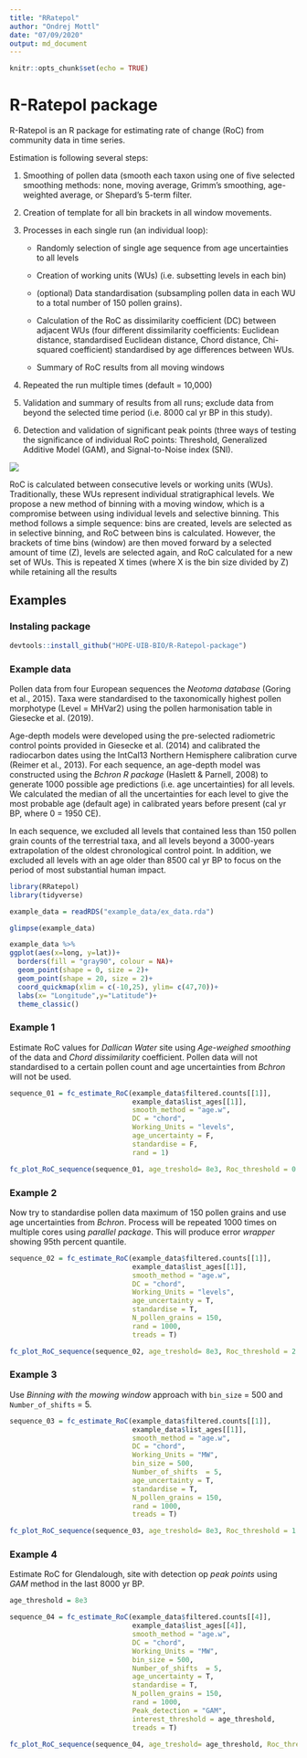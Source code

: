 ```yaml
---
title: "RRatepol"
author: "Ondrej Mottl"
date: "07/09/2020"
output: md_document
---
```


```r
knitr::opts_chunk$set(echo = TRUE)
```

# R-Ratepol package

R-Ratepol is an R package for estimating rate of change (RoC) from community data in time series.

Estimation is following several steps:

1. Smoothing of pollen data (smooth each taxon using one of five selected smoothing methods: none, moving average, Grimm’s smoothing, age-weighted average, or Shepard's 5-term filter.

2. Creation of template for all bin brackets in all window movements. 

3. Processes in each single run (an individual loop):
    +	Randomly selection of single age sequence from age uncertainties to all levels
    
    + Creation of working units (WUs) (i.e. subsetting levels in each bin)
    
    + (optional) Data standardisation (subsampling pollen data in each WU to a total number of 150 pollen grains).
    
    + Calculation of the RoC as dissimilarity coefficient (DC) between adjacent WUs (four different dissimilarity coefficients: Euclidean distance, standardised Euclidean distance, Chord distance, Chi-squared coefficient) standardised by age differences between WUs.
    
    + Summary of RoC results from all moving windows 

4.	Repeated the run multiple times (default = 10,000)

5.	Validation and summary of results from all runs; exclude data from beyond the selected time period (i.e. 8000   cal yr BP in this study).


6.	Detection and validation of significant peak points (three ways of testing the significance of individual RoC points: Threshold, Generalized Additive Model (GAM), and Signal-to-Noise index (SNI).

![](README_files/figure-source/Fig_Scheme.png)

RoC is calculated between consecutive levels or working units (WUs). Traditionally, these WUs represent individual stratigraphical levels. We propose a new method of binning with a moving window, which is a compromise between using individual levels and selective binning. This method follows a simple sequence: bins are created, levels are selected as in selective binning, and RoC between bins is calculated. However, the brackets of time bins (window) are then moved forward by a selected amount of time (Z), levels are selected again, and RoC calculated for a new set of WUs. This is repeated X times (where X is the bin size divided by Z) while retaining all the results 

## Examples

### Instaling package

```r
devtools::install_github("HOPE-UIB-BIO/R-Ratepol-package")

```

### Example data

Pollen data from  four European sequences the *Neotoma database* (Goring et al., 2015). Taxa were standardised to the taxonomically highest pollen morphotype (Level = MHVar2) using the pollen harmonisation table in Giesecke et al. (2019). 

Age-depth models were developed using the pre-selected radiometric control points provided in Giesecke et al. (2014) and calibrated the radiocarbon dates using the IntCal13 Northern Hemisphere calibration curve (Reimer et al., 2013). For each sequence,  an age-depth model was constructed using the *Bchron R package* (Haslett & Parnell, 2008) to generate 1000 possible age predictions (i.e. age uncertainties) for all levels. We calculated the median of all the uncertainties for each level to give the most probable age (default age) in calibrated years before present (cal yr BP, where 0 = 1950 CE). 

In each sequence, we excluded all levels that contained less than 150 pollen grain counts of the terrestrial taxa, and all levels beyond a 3000-years extrapolation of the oldest chronological control point. In addition, we excluded all levels with an age older than 8500 cal yr BP to focus on the period of most substantial human impact.

```r
library(RRatepol)
library(tidyverse)
```


```r
example_data = readRDS("example_data/ex_data.rda")

glimpse(example_data)

```
```r
example_data %>%
ggplot(aes(x=long, y=lat))+
  borders(fill = "gray90", colour = NA)+
  geom_point(shape = 0, size = 2)+
  geom_point(shape = 20, size = 2)+
  coord_quickmap(xlim = c(-10,25), ylim= c(47,70))+
  labs(x= "Longitude",y="Latitude")+
  theme_classic()
```

### Example 1

Estimate RoC values for *Dallican Water* site using *Age-weighed smoothing* of the data and *Chord dissimilarity* coefficient. Pollen data will not standardised to a certain pollen count and age uncertainties from *Bchron* will not be used.  

```r
sequence_01 = fc_estimate_RoC(example_data$filtered.counts[[1]],
                              example_data$list_ages[[1]],
                              smooth_method = "age.w",
                              DC = "chord",
                              Working_Units = "levels",
                              age_uncertainty = F,
                              standardise = F,
                              rand = 1)


```

```r
fc_plot_RoC_sequence(sequence_01, age_treshold= 8e3, Roc_threshold = 0.5, Peaks = F)
```

### Example 2

Now try to standardise pollen data maximum of 150  pollen grains and use age uncertainties from *Bchron*.
Process will be repeated 1000 times on multiple cores using *parallel package*.
This will produce error *wrapper* showing 95th percent quantile.

```r
sequence_02 = fc_estimate_RoC(example_data$filtered.counts[[1]],
                              example_data$list_ages[[1]],
                              smooth_method = "age.w",
                              DC = "chord",
                              Working_Units = "levels",
                              age_uncertainty = T,
                              standardise = T,
                              N_pollen_grains = 150,
                              rand = 1000,
                              treads = T)


```

```r
fc_plot_RoC_sequence(sequence_02, age_treshold= 8e3, Roc_threshold = 2.5, Peaks = F)
```

### Example 3

Use *Binning with the mowing window* approach with `bin_size` = 500 and `Number_of_shifts` = 5. 

```r
sequence_03 = fc_estimate_RoC(example_data$filtered.counts[[1]],
                              example_data$list_ages[[1]],
                              smooth_method = "age.w",
                              DC = "chord",
                              Working_Units = "MW",
                              bin_size = 500,
                              Number_of_shifts  = 5,
                              age_uncertainty = T,
                              standardise = T,
                              N_pollen_grains = 150,
                              rand = 1000,
                              treads = T)


```

```r
fc_plot_RoC_sequence(sequence_03, age_treshold= 8e3, Roc_threshold = 1.5, Peaks = F)
```

### Example 4

Estimate RoC for Glendalough, site with detection op *peak points* using *GAM* method in the last 8000 yr BP.

```r
age_threshold = 8e3

sequence_04 = fc_estimate_RoC(example_data$filtered.counts[[4]],
                              example_data$list_ages[[4]],
                              smooth_method = "age.w",
                              DC = "chord",
                              Working_Units = "MW",
                              bin_size = 500,
                              Number_of_shifts  = 5,
                              age_uncertainty = T,
                              standardise = T,
                              N_pollen_grains = 150,
                              rand = 1000,
                              Peak_detection = "GAM",
                              interest_threshold = age_threshold,
                              treads = T)


```

```r
fc_plot_RoC_sequence(sequence_04, age_treshold= age_threshold, Roc_threshold = 1, Peaks = T, method = "GAM")
```